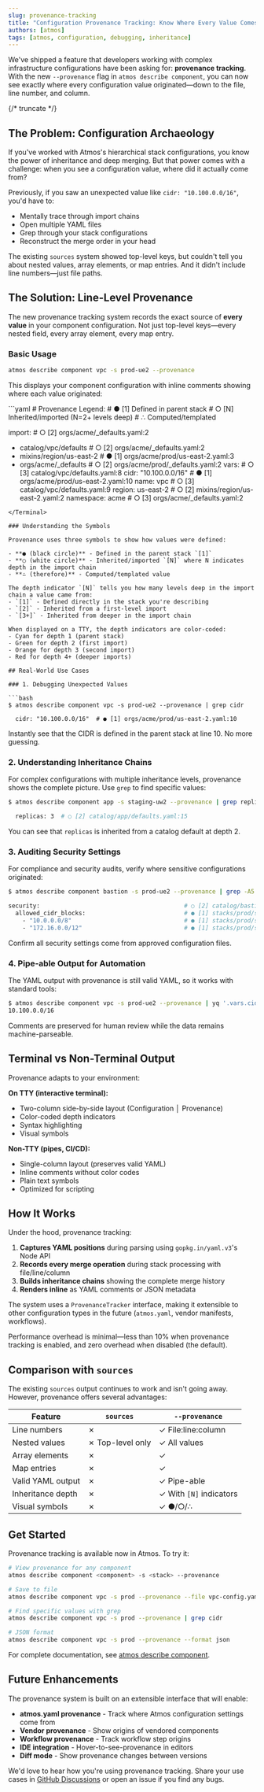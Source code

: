 ```yaml
---
slug: provenance-tracking
title: "Configuration Provenance Tracking: Know Where Every Value Comes From"
authors: [atmos]
tags: [atmos, configuration, debugging, inheritance]
---
```



We've shipped a feature that developers working with complex infrastructure configurations have been asking for: **provenance tracking**. With the new `--provenance` flag in `atmos describe component`, you can now see exactly where every configuration value originated—down to the file, line number, and column.

{/* truncate */}

## The Problem: Configuration Archaeology

If you've worked with Atmos's hierarchical stack configurations, you know the power of inheritance and deep merging. But that power comes with a challenge: when you see a configuration value, where did it actually come from?

Previously, if you saw an unexpected value like `cidr: "10.100.0.0/16"`, you'd have to:
- Mentally trace through import chains
- Open multiple YAML files
- Grep through your stack configurations
- Reconstruct the merge order in your head

The existing `sources` system showed top-level keys, but couldn't tell you about nested values, array elements, or map entries. And it didn't include line numbers—just file paths.

## The Solution: Line-Level Provenance

The new provenance tracking system records the exact source of **every value** in your component configuration. Not just top-level keys—every nested field, every array element, every map entry.

### Basic Usage

```bash
atmos describe component vpc -s prod-ue2 --provenance
```

This displays your component configuration with inline comments showing where each value originated:

<Terminal title="atmos describe component vpc -s prod-ue2 --provenance">
```yaml
# Provenance Legend:
#   ● [1] Defined in parent stack
#   ○ [N] Inherited/imported (N=2+ levels deep)
#   ∴ Computed/templated

import:                                           # ○ [2] orgs/acme/_defaults.yaml:2
  - catalog/vpc/defaults                          # ○ [2] orgs/acme/_defaults.yaml:2
  - mixins/region/us-east-2                       # ● [1] orgs/acme/prod/us-east-2.yaml:3
  - orgs/acme/_defaults                           # ○ [2] orgs/acme/prod/_defaults.yaml:2
vars:                                             # ○ [3] catalog/vpc/defaults.yaml:8
  cidr: "10.100.0.0/16"                           # ● [1] orgs/acme/prod/us-east-2.yaml:10
  name: vpc                                       # ○ [3] catalog/vpc/defaults.yaml:9
  region: us-east-2                               # ○ [2] mixins/region/us-east-2.yaml:2
  namespace: acme                                 # ○ [3] orgs/acme/_defaults.yaml:2
```
</Terminal>

### Understanding the Symbols

Provenance uses three symbols to show how values were defined:

- **● (black circle)** - Defined in the parent stack `[1]`
- **○ (white circle)** - Inherited/imported `[N]` where N indicates depth in the import chain
- **∴ (therefore)** - Computed/templated value

The depth indicator `[N]` tells you how many levels deep in the import chain a value came from:
- `[1]` - Defined directly in the stack you're describing
- `[2]` - Inherited from a first-level import
- `[3+]` - Inherited from deeper in the import chain

When displayed on a TTY, the depth indicators are color-coded:
- Cyan for depth 1 (parent stack)
- Green for depth 2 (first import)
- Orange for depth 3 (second import)
- Red for depth 4+ (deeper imports)

## Real-World Use Cases

### 1. Debugging Unexpected Values

```bash
$ atmos describe component vpc -s prod-ue2 --provenance | grep cidr

  cidr: "10.100.0.0/16"  # ● [1] orgs/acme/prod/us-east-2.yaml:10
```

Instantly see that the CIDR is defined in the parent stack at line 10. No more guessing.

### 2. Understanding Inheritance Chains

For complex configurations with multiple inheritance levels, provenance shows the complete picture. Use `grep` to find specific values:

```bash
$ atmos describe component app -s staging-uw2 --provenance | grep replicas

  replicas: 3  # ○ [2] catalog/app/defaults.yaml:15
```

You can see that `replicas` is inherited from a catalog default at depth 2.

### 3. Auditing Security Settings

For compliance and security audits, verify where sensitive configurations originated:

```bash
$ atmos describe component bastion -s prod-ue2 --provenance | grep -A5 security

security:                                         # ○ [2] catalog/bastion/defaults.yaml:20
  allowed_cidr_blocks:                            # ● [1] stacks/prod/security.yaml:8
    - "10.0.0.0/8"                                # ● [1] stacks/prod/security.yaml:9
    - "172.16.0.0/12"                             # ● [1] stacks/prod/security.yaml:10
```

Confirm all security settings come from approved configuration files.

### 4. Pipe-able Output for Automation

The YAML output with provenance is still valid YAML, so it works with standard tools:

```bash
$ atmos describe component vpc -s prod-ue2 --provenance | yq '.vars.cidr'
10.100.0.0/16
```

Comments are preserved for human review while the data remains machine-parseable.

## Terminal vs Non-Terminal Output

Provenance adapts to your environment:

**On TTY (interactive terminal):**
- Two-column side-by-side layout (Configuration │ Provenance)
- Color-coded depth indicators
- Syntax highlighting
- Visual symbols

**Non-TTY (pipes, CI/CD):**
- Single-column layout (preserves valid YAML)
- Inline comments without color codes
- Plain text symbols
- Optimized for scripting

## How It Works

Under the hood, provenance tracking:

1. **Captures YAML positions** during parsing using `gopkg.in/yaml.v3`'s Node API
2. **Records every merge operation** during stack processing with file/line/column
3. **Builds inheritance chains** showing the complete merge history
4. **Renders inline** as YAML comments or JSON metadata

The system uses a `ProvenanceTracker` interface, making it extensible to other configuration types in the future (`atmos.yaml`, vendor manifests, workflows).

Performance overhead is minimal—less than 10% when provenance tracking is enabled, and zero overhead when disabled (the default).

## Comparison with `sources`

The existing `sources` output continues to work and isn't going away. However, provenance offers several advantages:

| Feature | `sources` | `--provenance` |
|---------|-----------|----------------|
| Line numbers | ✗ | ✓ File:line:column |
| Nested values | ✗ Top-level only | ✓ All values |
| Array elements | ✗ | ✓ |
| Map entries | ✗ | ✓ |
| Valid YAML output | ✗ | ✓ Pipe-able |
| Inheritance depth | ✗ | ✓ With `[N]` indicators |
| Visual symbols | ✗ | ✓ ●/○/∴ |

## Get Started

Provenance tracking is available now in Atmos. To try it:

```bash
# View provenance for any component
atmos describe component <component> -s <stack> --provenance

# Save to file
atmos describe component vpc -s prod --provenance --file vpc-config.yaml

# Find specific values with grep
atmos describe component vpc -s prod --provenance | grep cidr

# JSON format
atmos describe component vpc -s prod --provenance --format json
```

For complete documentation, see [atmos describe component](/cli/commands/describe/component).

## Future Enhancements

The provenance system is built on an extensible interface that will enable:
- **atmos.yaml provenance** - Track where Atmos configuration settings come from
- **Vendor provenance** - Show origins of vendored components
- **Workflow provenance** - Track workflow step origins
- **IDE integration** - Hover-to-see-provenance in editors
- **Diff mode** - Show provenance changes between versions

We'd love to hear how you're using provenance tracking. Share your use cases in [GitHub Discussions](https://github.com/cloudposse/atmos/discussions) or open an issue if you find any bugs.
